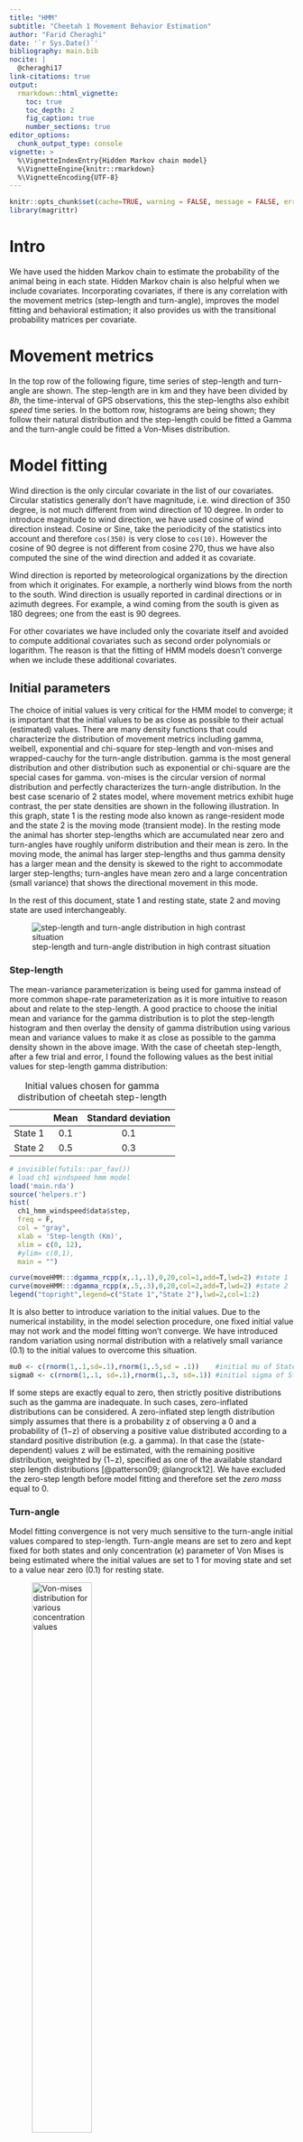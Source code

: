 ```yaml
---
title: "HMM"
subtitle: "Cheetah 1 Movement Behavior Estimation"
author: "Farid Cheraghi"
date: '`r Sys.Date()`'
bibliography: main.bib
nocite: |
  @cheraghi17
link-citations: true
output:
  rmarkdown::html_vignette:
    toc: true
    toc_depth: 2
    fig_caption: true
    number_sections: true
editor_options: 
  chunk_output_type: console
vignette: >
  %\VignetteIndexEntry{Hidden Markov chain model}
  %\VignetteEngine{knitr::rmarkdown}
  %\VignetteEncoding{UTF-8}
---
```


```r
knitr::opts_chunk$set(cache=TRUE, warning = FALSE, message = FALSE, error = FALSE) # default fig.width = fig.height = 3
library(magrittr)
```

# Intro

We have used the hidden Markov chain to estimate the probability of the animal being in each state. Hidden Markov chain is also helpful when we include covariates. Incorporating covariates, if there is any correlation with the movement metrics (step-length and turn-angle), improves the model fitting and behavioral estimation; it also provides us with the transitional probability matrices per covariate.

# Movement metrics

In the top row of the following figure, time series of step-length and turn-angle are shown. The step-length are in km and they have been divided by *8h*, the time-interval of GPS observations, this the step-lengths also exhibit *speed* time series. In the bottom row, histograms are being shown; they follow their natural distribution and the step-length could be fitted a Gamma and the turn-angle could be fitted a Von-Mises distribution. 

# Model fitting

Wind direction is the only circular covariate in the list of our covariates. Circular statistics generally don't have magnitude, i.e. wind direction of 350 degree, is not much different from wind direction of 10 degree. In order to introduce magnitude to wind direction, we have used cosine of wind direction instead. Cosine or Sine, take the periodicity of the statistics into account and therefore `cos(350)` is very close to `cos(10)`. However the cosine of 90 degree is not different from cosine 270, thus we have also computed the sine of the wind direction and added it as covariate.

Wind direction is reported by meteorological organizations by the direction from which it originates. For example, a northerly wind blows from the north to the south. Wind direction is usually reported in cardinal directions or in azimuth degrees. For example, a wind coming from the south is given as 180 degrees; one from the east is 90 degrees.

For other covariates we have included only the covariate itself and avoided to compute additional covariates such as second order polynomials or logarithm. The reason is that the fitting of HMM models doesn't converge when we include these additional covariates. 

## Initial parameters

The choice of initial values is very critical for the HMM model to converge; it is important that the initial values to be as close as possible to their actual (estimated) values. There are many density functions that could characterize the distribution of movement metrics including gamma, weibell, exponential and chi-square for step-length and von-mises and wrapped-cauchy for the turn-angle distribution. gamma is the most general distribution and other distribution such as exponential or chi-square are the special cases for gamma. von-mises is the circular version of normal distribution and perfectly characterizes the turn-angle distribution. In the best case scenario of 2 states model, where movement metrics exhibit huge contrast, the per state densities are shown in the following illustration. In this graph, state 1 is the resting mode also known as range-resident mode and the state 2 is the moving mode (transient mode). In the resting mode the animal has shorter step-lengths which are accumulated near zero and turn-angles have roughly uniform distribution and their mean is zero. In the moving mode, the animal has larger step-lengths and thus gamma density has a larger mean and the density is skewed to the right to accommodate larger step-lengths; turn-angles have mean zero and a large concentration (small variance) that shows the directional movement in this mode.

In the rest of this document, state 1 and resting state, state 2 and moving state are used interchangeably.

![step-length and turn-angle distribution in high contrast situation](movehmm1.png)

### Step-length

The mean-variance parameterization is being used for gamma instead of more common shape-rate parameterization as it is more intuitive to reason about and relate to the step-length. A good practice to choose the initial mean and variance for the gamma distribution is to plot the step-length histogram and then overlay the density of gamma distribution using various mean and variance values to make it as close as possible to the gamma density shown in the above image. With the case of cheetah step-length, after a few trial and error, I found the following values as the best initial values for step-length gamma distribution:

: Initial values chosen for gamma distribution of cheetah step-length

|           | Mean   | Standard deviation |
| :-------: | :----: | :--------:         |
| State 1   | 0.1    | 0.1                |
| State 2   | 0.5    | 0.3                |

```r
# invisible(futils::par_fav())
# load ch1 windspeed hmm model
load('main.rda')
source('helpers.r')
hist(
  ch1_hmm_windspeed$data$step,
  freq = F,
  col = "gray",
  xlab = 'Step-length (Km)',
  xlim = c(0, 12),
  #ylim= c(0,1),
  main = "")

curve(moveHMM:::dgamma_rcpp(x,.1,.1),0,20,col=1,add=T,lwd=2) #state 1
curve(moveHMM:::dgamma_rcpp(x,.5,.3),0,20,col=2,add=T,lwd=2) #state 2
legend("topright",legend=c("State 1","State 2"),lwd=2,col=1:2)
```

It is also better to introduce variation to the initial values. Due to the numerical instability, in the model selection procedure, one fixed initial value may not work and the model fitting won't converge. We have introduced random variation using normal distribution with a relatively small variance (0.1) to the initial values to overcome this situation.

```r
mu0 <- c(rnorm(1,.1,sd=.1),rnorm(1,.5,sd = .1))    #initial mu of State 1, State 2
sigma0 <- c(rnorm(1,.1, sd=.1),rnorm(1,.3, sd=.1)) #initial sigma of State 1, State 2
```
If some steps are exactly equal to zero, then strictly positive distributions such as the gamma are inadequate. In such cases, zero-inflated distributions can be considered. A zero-inflated step length distribution simply assumes that there is a probability z of observing a 0 and a probability of (1−z) of observing a positive value distributed according to a standard positive distribution (e.g. a gamma). In that case the (state-dependent) values z will be estimated, with the remaining positive distribution, weighted by (1−z), specified as one of the available standard step length distributions [@patterson09; @langrock12]. We have excluded the zero-step length before model fitting and therefore set the *zero mass* equal to 0.

### Turn-angle

Model fitting convergence is not very much sensitive to the turn-angle initial values compared to step-length.
Turn-angle means are set to zero and kept fixed for both states and only concentration ($\kappa$) parameter of Von Mises is being estimated where the initial values are set to 1 for moving state and set to a value near zero (0.1) for resting state. 

![Von-mises distribution for various concentration values](von-mises.png){width=50%}

## Additional terms

We have computed additional terms to undertake a thorough model selection procedure. Individual covariates (12) along with their square root , logarithm, cosine of angle variables ("wind direction") and 2nd order polynomials are added as additional covariates. All possible interactions of the main effects are also used in the model fitting process. To avoid further complexity, we have assumed the relation is linear and additive. For example, we have models of this type:

$${\beta _0} + {\beta _1}\cos (wind\_direction) + {\beta _2}height + {\beta _3}heigh{t^2} + {\beta _5}temperature . elevation$$

: List of additional covariates computed from main effects

Main Effects|Square Root|Logarithm|Angle Cosine|Polynomials|Interaction|Sum
---|---|---|---|---|---|---
12|12|12|2|24|12|74

So we have 74 covariates that we have to build our model on. Definitely, the best automatic approach would be "best subset selection" that takes every possible combination of covariates and compares the models performance, i.e. using AIC values. However, for $n=74$, $2^n = 1.9 \times {10^{22}}$ models will be computed which is not reasonable. Instead we have opted for the "forward step wise selection" which will not find the best possible model, rather a parsimonious model close to the best model. forward step wise selection procedure reduces the number of models to be evaluated to about $n^2 = 5476$, which can be done using a modern computer in a fair amount of time.

## Forward step-wise selection

We have implemented the "forward step wise selection" to select the best set of covariates. The pseudo-code is as the following algorithm:

| Forward step wise selection (FSWS) algorithm [@james13]|
| :---------------------------------------------------------------------------------------------------- |
| 1. Let $M_0$ denote the null model, which contains no   predictors.                                   |
| 2. For $k=0,...,p-1$:                                                                                 |
| i) Consider all $p-k$ models that augment   the predictors in $M_k$ with one additional predictor.    |
| ii) Choose the best among these $p-k$ models, and call it $M_{k+1}$.                                |
| Here best is defined as having highest likelihood (MLE) value.                                      |
| 3. Select a single best model from among $M_0,...,M_p AIC$.                                         |

## Result

The result of FSWS leads to a few models that outperform the null model. The best model, in terms of AIC values, is the model with `~wind_speed + city_dist` covariates. The `~1` is the null model without any covariate in the following table. The third column in this table is the agreement of the states estimated using Viterbi algorithm against the null model states estimation. 

:AIC values of models that outperform null model

Name|AIC|State-agreement
---|---|---
~wind_speed+city_dist|980.56|0.93
~wind_speed|981.41|0.97
~wind_speed+elevation+city_dist|981.79|0.92
~wind_speed+elevation|982.89|0.97
~1|986.64|1.00

## Goodness of fit

Pseudo-residuals are suitable to check the goodness of fit for time series model like hidden Markov chain. The pseudo-residuals (PR) of the step-lengths and turn-angles could be computed from output of hidden Markov model. On the other hand, Jarque-bera test statistics, tests the null of normality for x (step-length and turn-angle). Running the test on the PR of the best model (`~wind_speed + city_dist`), shows that the PR of step-length violates the normality assumption (p-value = 0.03662) within 95% confidence interval and thus is not a good model. By choosing the next available model in terms of AIC and computing the Jarque-bera statistics, we see the step-length p-value (0.05093) is not significant within 95% confidence interval. So we choose this simple model with only wind speed covariate as our best model.

```r
# jarque bera test for noramlity of step-length and turn-angle pseudo residuals
ch1_hmm_windspeed %>%
moveHMM::pseudoRes() %$%
  list(
    step = tseries::jarque.bera.test(stepRes[complete.cases(stepRes)]),
    angleRes = tseries::jarque.bera.test(angleRes[complete.cases(angleRes)])
  )
```

```r
moveHMM::plotPR(ch1_hmm_windspeed)
```

## Coeficient 95% Confidence Intervals

The 95% confidence interval of the coefficients shows that the effect of wind speed is only significant in the transitions from state 1 to state 2 or 1. The coefficients are estimated only for **1 > 2** and **2 > 1**. The coefficients for **1 > 1** could be computed from the coefficients of **1 > 2** and the coefficients for **2 > 2** could be computed from coefficients of **2 > 1**. They follow this simple formula:

$$\begin{array}{*{20}{c}}
{{P_{1 > 1}} = 1 - {P_{1 > 2}}}&{,}&{{P_{2 > 2}} = 1 - {P_{2 > 1}}}
\end{array}$$

```r
hmm_plot_CI(ch1_hmm_windspeed)
```

The wind speed only affects the probabilities from the resting state. Animals that are resting are more likely to stay resting when the wind is high, and likewise less likely to start moving when the wind is high. However it is interesting that there is no significant (or even suggestive) effect of wind speed on animals that are already moving. That may speak to the pre-eminence of their motivation to be moving (e.g. hunger, looking for food etc) despite conditions.

# Best model

The output of the model confirms that the initial parameters value have been selected wisely due to their closeness to the estimated values. The only regression coefficient for the transition probabilities that is robust and could be interpreted is the wind speed for transition from state 2 to state 1 or 2. The negative values implies that the probability of switching from moving to resting state decreases as wind speed increases. Likewise, the probability of staying in moving state (2) increases as the wind speed increases.

```r
print(ch1_hmm_windspeed)
```

## Model plot
Histogram of step lengths with fitted distributions (top-left), histogram of turning angles with fitted distributions (top-right), transition probabilities as functions of wind_speed (bottom-left), and map of decoded track for the cheetah (bottom-right) are shown below:

```r
plot(ch1_hmm_windspeed, ask=FALSE)
```

## States plot

In the following illustration the estimated probability of being in each state is shown. The actual states (1,2) could be computed using two approaches:

1. Viterbi: Reconstructs the most probable states sequence, using the Viterbi algorithm [@zucchini09]. The result of Viterbi is shown in the top row of the following illustration.

2. Conditional statement: In this method, if the probability of being in state 1 is more than a threshold i.e. 0.5, then the animal is in state 1.

```r
# states
moveHMM::plotStates(ch1_hmm_windspeed, ask=FALSE)
```

# Reference
